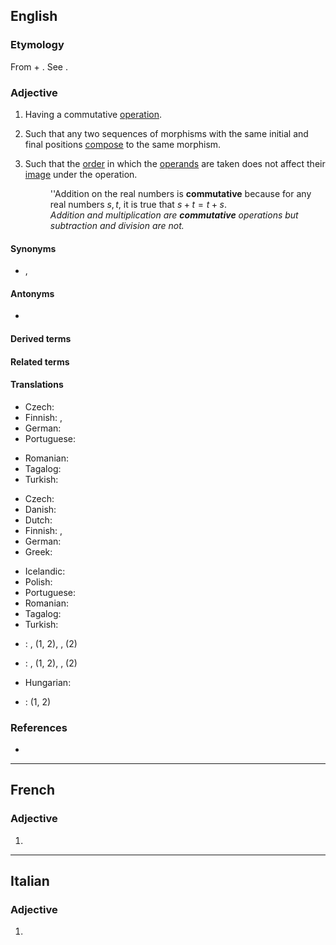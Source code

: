 ==English==

===Etymology===
From {{der|en|fr|commuter||to substitute or switch}} + {{af|en|-ative|t1=tending to}}. See {{m|en|commute}}.

===Adjective===
{{en-adj|-}}

# {{lb|en|algebra|of an [[algebraic structure]]}} Having a commutative [[operation]].
# {{lb|en|mathematics|of a [[diagram]] of [[morphism]]s}} Such that any two sequences of morphisms with the same initial and final positions [[compose]] to the same morphism.
# {{lb|en|mathematics|of a [[binary]] [[operation]]}} Such that the [[order]] in which the [[operand]]s are taken does not affect their [[image]] under the operation.
#: ''Addition on the real numbers is '''commutative''' because for any real numbers <math>s,t</math>, it is true that <math>s+t=t+s</math>.
#: ''Addition and multiplication are '''commutative''' operations but subtraction and division are not.''

====Synonyms====
* {{sense|of an algebraic structure}} {{l|en|abelian}}, {{l|en|Abelian}}

====Antonyms====
* {{l|en|anticommutative}}

====Derived terms====
{{der4
|commutative justice
|commutative property
|commutative ring
|commutativity
|lang=en}}

====Related terms====
{{rel2
|commutator
|commute
|lang=en}}

====Translations====
{{trans-top|algebra: having a commutative operation}}
* Czech: {{t|cs|komutativní|m}}
* Finnish: {{t+|fi|kommutatiivinen}}, {{t|fi|vaihdannainen}}
* German: {{t+|de|kommutativ}}
* Portuguese: {{t+|pt|comutativo}}
{{trans-mid}}
* Romanian: {{t+|ro|comutativ}}
* Tagalog: {{t|tl|palitin}}
* Turkish: {{t|tr|değişmeli}}
{{trans-bottom}}

{{trans-top|mathematics: such that order of operands does not affect result}}
* Czech: {{t|cs|komutativní|m}}
* Danish: {{t|da|kommutativ}}
* Dutch: {{t+|nl|commutatief}}
* Finnish: {{t+|fi|kommutatiivinen}}, {{t|fi|vaihdannainen}}
* German: {{t+|de|kommutativ}}
* Greek: {{t+|el|αντιμεταθετικός}}
{{trans-mid}}
* Icelandic: {{t|is|víxlinn|m}}
* Polish: {{t+|pl|przemienny|m}}
* Portuguese: {{t+|pt|comutativo}}
* Romanian: {{t+|ro|comutativ}}
* Tagalog: {{t|tl|palitin}}
* Turkish: {{t|tr|değişmeli}}
{{trans-bottom}}

{{checktrans-top}}
* {{ttbc|ca}}: {{t-check|ca|commutatiu|m}}, {{t-check|ca|commutativa|f}} (1, 2), {{t-check|ca|abelià|m}}, {{t-check|ca|abeliana|f}} (2)
* {{ttbc|fr}}: {{t-check|fr|commutatif|m}}, {{t-check|fr|commutative|f}} (1, 2), {{t-check|fr|abélien|m}}, {{t-check|fr|abélienne|f}} (2)
{{checktrans-mid}}
* Hungarian: {{t-check|hu|kommutatív}}
* {{ttbc|es}}: {{t-check|es|conmutativo}} (1, 2)
{{checktrans-bottom}}

===References===
* {{pedia|commutative property}}

----

==French==

===Adjective===
{{fr-adj-form}}

# {{feminine singular of|commutatif|lang=fr}}

----

==Italian==

===Adjective===
{{head|it|adjective form}}

# {{feminine plural of|commutativo|lang=it}}